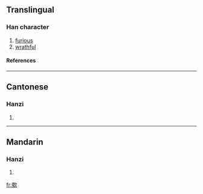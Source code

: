 ==Translingual==
===Han character===
{{Han char|rn=76|rad=欠|as=13|sn=17|four=6718<sub>0</sub>|canj=田戈弓人 (WINO)}}
# [[furious]]
# [[wrathful]]
====References====
{{Han ref|kx=0572.300|dkj=16217|dj=0960.260|hdz=32152.090|uh=6B5C|ud=27484|bh=C0D3|bd=49363}}

----
==Cantonese==
===Hanzi===
{{yue-hanzi|jyut=cuk1|y=chūk}}
# {{defn|Cantonese}}

----
==Mandarin==
===Hanzi===
{{cmn-hanzi|pin=[[chù]] (chu4), [[zhēng]] (zheng1)|wg=ch'u<sup>4</sup>, cheng<sup>1</sup>}}
# {{defn|Mandarin}}

[[fr:歜]]